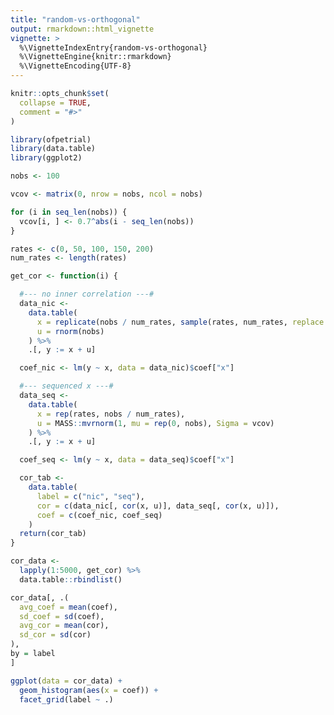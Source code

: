 ```yaml
---
title: "random-vs-orthogonal"
output: rmarkdown::html_vignette
vignette: >
  %\VignetteIndexEntry{random-vs-orthogonal}
  %\VignetteEngine{knitr::rmarkdown}
  %\VignetteEncoding{UTF-8}
---
```


```r
knitr::opts_chunk$set(
  collapse = TRUE,
  comment = "#>"
)
```

```r
library(ofpetrial)
library(data.table)
library(ggplot2)
```

```r
nobs <- 100

vcov <- matrix(0, nrow = nobs, ncol = nobs)

for (i in seq_len(nobs)) {
  vcov[i, ] <- 0.7^abs(i - seq_len(nobs))
}

rates <- c(0, 50, 100, 150, 200)
num_rates <- length(rates)
```

```r
get_cor <- function(i) {

  #--- no inner correlation ---#
  data_nic <-
    data.table(
      x = replicate(nobs / num_rates, sample(rates, num_rates, replace = FALSE)) %>% c(),
      u = rnorm(nobs)
    ) %>%
    .[, y := x + u]

  coef_nic <- lm(y ~ x, data = data_nic)$coef["x"]

  #--- sequenced x ---#
  data_seq <-
    data.table(
      x = rep(rates, nobs / num_rates),
      u = MASS::mvrnorm(1, mu = rep(0, nobs), Sigma = vcov)
    ) %>%
    .[, y := x + u]

  coef_seq <- lm(y ~ x, data = data_seq)$coef["x"]

  cor_tab <-
    data.table(
      label = c("nic", "seq"),
      cor = c(data_nic[, cor(x, u)], data_seq[, cor(x, u)]),
      coef = c(coef_nic, coef_seq)
    )
  return(cor_tab)
}
```

```r
cor_data <-
  lapply(1:5000, get_cor) %>%
  data.table::rbindlist()

cor_data[, .(
  avg_coef = mean(coef),
  sd_coef = sd(coef),
  avg_cor = mean(cor),
  sd_cor = sd(cor)
),
by = label
]
```

```r
ggplot(data = cor_data) +
  geom_histogram(aes(x = coef)) +
  facet_grid(label ~ .)
```